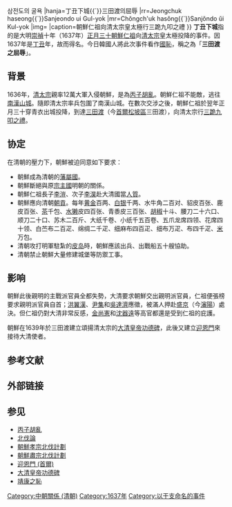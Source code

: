{{Unreferenced|time=2020-05-23T08:54:43+00:00}}
{{Infobox Korean name
|hangul=정축하성{{`}}삼전도의 굴욕
|hanja=丁丑下城{{`}}三田渡의屈辱
|rr=Jeongchuk haseong{{`}}Sanjeondo ui Gul-yok
|mr=Chŏngch'uk hasŏng{{`}}Sanjŏndo ŭi Kul-yok
|img=
|caption=朝鮮仁祖向清太宗皇太極行三跪九叩之禮
}}
'''丁丑下城'''指的是大明[[崇禎|崇禎]]十年（1637年）[[正月三十|正月三十]][[朝鮮仁祖|朝鮮仁祖]]向[[清太宗|清太宗]]皇太極投降的事件。因1637年是[[丁丑|丁丑]]年，故而得名。今日韓國人將此次事件看作[[國恥|國恥]]，稱之為「'''三田渡之屈辱'''」。

== 背景 ==
1636年，[[清太宗|清太宗]]親率12萬大軍入侵朝鮮，是為[[丙子胡亂|丙子胡亂]]。朝鮮仁祖不能敵，逃往[[南漢山城|南漢山城]]。隨即清太宗率兵包圍了南漢山城。在數次交涉之後，朝鮮仁祖於翌年正月三十穿青衣出城投降，到達[[三田渡|三田渡]]（今[[首爾|首爾]][[松坡區|松坡區]]三田渡），向清太宗行[[三跪九叩之禮|三跪九叩之禮]]。

== 协定 ==
在清朝的壓力下，朝鮮被迫同意如下要求：

*朝鮮成為清朝的[[藩屬國|藩屬國]]。
*朝鮮斷絕與原[[宗主國|宗主國]]明朝的關係。
*朝鮮仁祖長子[[昭顯世子|李溰]]、次子[[朝鮮孝宗|李淏]]赴大清國當[[人質|人質]]。
*朝鮮應向清朝[[朝貢|朝貢]]。每年[[黄金|黄金]]百两、[[银两|白银]]千两、水牛角二百对、貂皮百张、鹿皮百张、[[茶|茶]]千包、[[水獭|水獭]]皮四百张、青黍皮三百张、[[胡椒|胡椒]]十斗、腰刀二十六口、顺刀二十口、苏木二百斤、大纸千卷、小纸千五百卷、五爪龙席四领、花席四十领、白苎布二百疋、绵绸二千疋、细麻布四百疋、细布万疋、布四千疋、[[稻|米]]万包。 
*清朝攻打明軍駐紮的[[皮岛|皮岛]]時，朝鮮應該出兵、出戰船五十艘協助。
*清朝禁止朝鮮大量修建城堡等防禦工事。

== 影响 ==
朝鮮此後親明的主戰派官員全都失勢，大清要求朝鮮交出親明派官員，仁祖便張榜要求親明派官員自首；[[洪翼漢|洪翼漢]]、[[尹集|尹集]]和[[吳達濟|吳達濟]]應徵，被滿人押赴[[盛京|盛京]]（今[[瀋陽|瀋陽]]）處決。但仁祖仍對大清非常反感，[[金尚憲|金尚憲]]和[[沈器遠|沈器遠]]等高官都還是受到仁祖的庇護。

朝鮮在1639年於三田渡建立頌揚清太宗的[[大清皇帝功德碑|大清皇帝功德碑]]，此後又建立[[迎恩門_(首爾)|迎恩門]]來接待大清使者。

== 参考文献 ==
{{Reflist}}

== 外部链接 ==

== 参见 ==
*[[丙子胡亂|丙子胡亂]]
*[[北伐論|北伐論]]
*[[朝鮮孝宗北伐計劃|朝鮮孝宗北伐計劃]]
*[[朝鮮肅宗北伐計劃|朝鮮肅宗北伐計劃]]
*[[迎恩門_(首爾)|迎恩門 (首爾)]]
*[[大清皇帝功德碑|大清皇帝功德碑]]
*[[靖康之恥|靖康之恥]]

{{朝鲜王朝历史事件}}

{{DEFAULTSORT:Dingchou}}
[[Category:中朝關係_(清朝)|Category:中朝關係 (清朝)]]
[[Category:1637年|Category:1637年]]
[[Category:以干支命名的事件|Category:以干支命名的事件]]